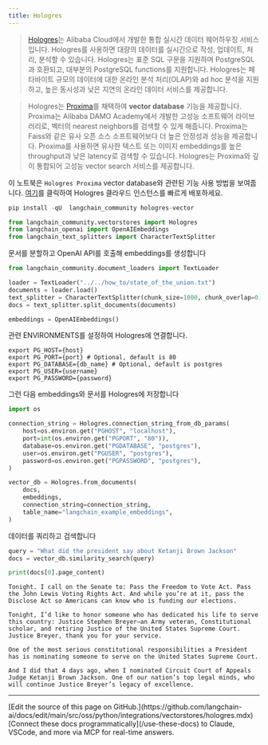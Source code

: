 ```yaml
---
title: Hologres
---
```


>[Hologres](https://www.alibabacloud.com/help/en/hologres/latest/introduction)는 Alibaba Cloud에서 개발한 통합 실시간 데이터 웨어하우징 서비스입니다. Hologres를 사용하면 대량의 데이터를 실시간으로 작성, 업데이트, 처리, 분석할 수 있습니다.
>Hologres는 표준 SQL 구문을 지원하며 PostgreSQL과 호환되고, 대부분의 PostgreSQL functions를 지원합니다. Hologres는 페타바이트 규모의 데이터에 대한 온라인 분석 처리(OLAP)와 ad hoc 분석을 지원하고, 높은 동시성과 낮은 지연의 온라인 데이터 서비스를 제공합니다.

>Hologres는 [Proxima](https://www.alibabacloud.com/help/en/hologres/latest/vector-processing)를 채택하여 **vector database** 기능을 제공합니다.
>Proxima는 Alibaba DAMO Academy에서 개발한 고성능 소프트웨어 라이브러리로, 벡터의 nearest neighbors를 검색할 수 있게 해줍니다. Proxima는 Faiss와 같은 유사 오픈 소스 소프트웨어보다 더 높은 안정성과 성능을 제공합니다. Proxima를 사용하면 유사한 텍스트 또는 이미지 embeddings를 높은 throughput과 낮은 latency로 검색할 수 있습니다. Hologres는 Proxima와 깊이 통합되어 고성능 vector search 서비스를 제공합니다.

이 노트북은 `Hologres Proxima` vector database와 관련된 기능 사용 방법을 보여줍니다.
[여기](https://www.alibabacloud.com/zh/product/hologres)를 클릭하여 Hologres 클라우드 인스턴스를 빠르게 배포하세요.

```python
pip install -qU  langchain_community hologres-vector
```

```python
from langchain_community.vectorstores import Hologres
from langchain_openai import OpenAIEmbeddings
from langchain_text_splitters import CharacterTextSplitter
```

문서를 분할하고 OpenAI API를 호출해 embeddings를 생성합니다

```python
from langchain_community.document_loaders import TextLoader

loader = TextLoader("../../how_to/state_of_the_union.txt")
documents = loader.load()
text_splitter = CharacterTextSplitter(chunk_size=1000, chunk_overlap=0)
docs = text_splitter.split_documents(documents)

embeddings = OpenAIEmbeddings()
```

관련 ENVIRONMENTS를 설정하여 Hologres에 연결합니다.

```
export PG_HOST={host}
export PG_PORT={port} # Optional, default is 80
export PG_DATABASE={db_name} # Optional, default is postgres
export PG_USER={username}
export PG_PASSWORD={password}
```

그런 다음 embeddings와 문서를 Hologres에 저장합니다

```python
import os

connection_string = Hologres.connection_string_from_db_params(
    host=os.environ.get("PGHOST", "localhost"),
    port=int(os.environ.get("PGPORT", "80")),
    database=os.environ.get("PGDATABASE", "postgres"),
    user=os.environ.get("PGUSER", "postgres"),
    password=os.environ.get("PGPASSWORD", "postgres"),
)

vector_db = Hologres.from_documents(
    docs,
    embeddings,
    connection_string=connection_string,
    table_name="langchain_example_embeddings",
)
```

데이터를 쿼리하고 검색합니다

```python
query = "What did the president say about Ketanji Brown Jackson"
docs = vector_db.similarity_search(query)
```

```python
print(docs[0].page_content)
```

```output
Tonight. I call on the Senate to: Pass the Freedom to Vote Act. Pass the John Lewis Voting Rights Act. And while you’re at it, pass the Disclose Act so Americans can know who is funding our elections.

Tonight, I’d like to honor someone who has dedicated his life to serve this country: Justice Stephen Breyer—an Army veteran, Constitutional scholar, and retiring Justice of the United States Supreme Court. Justice Breyer, thank you for your service.

One of the most serious constitutional responsibilities a President has is nominating someone to serve on the United States Supreme Court.

And I did that 4 days ago, when I nominated Circuit Court of Appeals Judge Ketanji Brown Jackson. One of our nation’s top legal minds, who will continue Justice Breyer’s legacy of excellence.
```

---

<Callout icon="pen-to-square" iconType="regular">
    [Edit the source of this page on GitHub.](https://github.com/langchain-ai/docs/edit/main/src/oss/python/integrations/vectorstores/hologres.mdx)
</Callout>
<Tip icon="terminal" iconType="regular">
    [Connect these docs programmatically](/use-these-docs) to Claude, VSCode, and more via MCP for    real-time answers.
</Tip>
